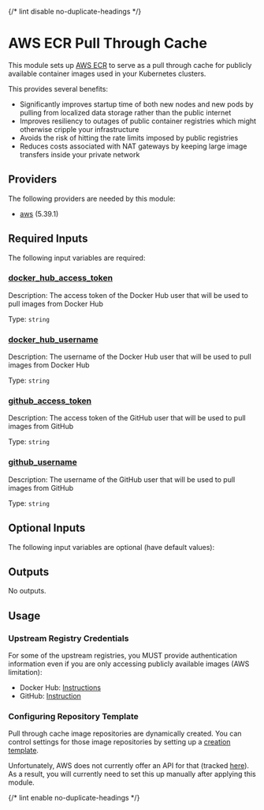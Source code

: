 
{/* lint disable no-duplicate-headings */}

# AWS ECR Pull Through Cache
<ModuleHeader name="aws_ecr_pull_through_cache" sourceHref="https://github.com/Panfactum/stack/tree/__PANFACTUM_VERSION_MAIN__/packages/infrastructure/aws_ecr_pull_through_cache" status="stable" type="direct"/>

This module sets up [AWS ECR](https://aws.amazon.com/ecr/)
to serve as a pull through cache for publicly available container images
used in your Kubernetes clusters.

This provides several benefits:

 - Significantly improves startup time of both new nodes and new pods by pulling from localized
data storage rather than the public internet
 - Improves resiliency to outages of public container registries which might otherwise cripple
 your infrastructure
 - Avoids the risk of hitting the rate limits imposed by public registries
 - Reduces costs associated with NAT gateways by keeping large image transfers inside
your private network

## Providers

The following providers are needed by this module:

-  [aws](https://registry.terraform.io/providers/hashicorp/aws/5.39.1/docs) (5.39.1)

## Required Inputs

The following input variables are required:

### <a name="input_docker_hub_access_token"></a> [docker\_hub\_access\_token](#input\_docker\_hub\_access\_token)

Description: The access token of the Docker Hub user that will be used to pull images from Docker Hub

Type: `string`

### <a name="input_docker_hub_username"></a> [docker\_hub\_username](#input\_docker\_hub\_username)

Description: The username of the Docker Hub user that will be used to pull images from Docker Hub

Type: `string`

### <a name="input_github_access_token"></a> [github\_access\_token](#input\_github\_access\_token)

Description: The access token of the GitHub user that will be used to pull images from GitHub

Type: `string`

### <a name="input_github_username"></a> [github\_username](#input\_github\_username)

Description: The username of the GitHub user that will be used to pull images from GitHub

Type: `string`

## Optional Inputs

The following input variables are optional (have default values):









## Outputs

No outputs.

## Usage

### Upstream Registry Credentials

For some of the upstream registries, you MUST provide authentication information
even if you are only accessing publicly available images (AWS limitation):

- Docker Hub: [Instructions](https://docs.docker.com/security/for-developers/access-tokens/)
- GitHub: [Instruction](https://docs.github.com/en/authentication/keeping-your-account-and-data-secure/managing-your-personal-access-tokens)

### Configuring Repository Template

Pull through cache image repositories are dynamically created. You can control settings
for those image repositories by setting up a
[creation template](https://docs.aws.amazon.com/AmazonECR/latest/userguide/repository-creation-templates.html).

Unfortunately, AWS does not currently offer an API for that
(tracked [here](https://github.com/hashicorp/terraform-provider-aws/issues/34503)).
As a result, you will currently need to set this up manually after applying this module.

{/* lint enable no-duplicate-headings */}
